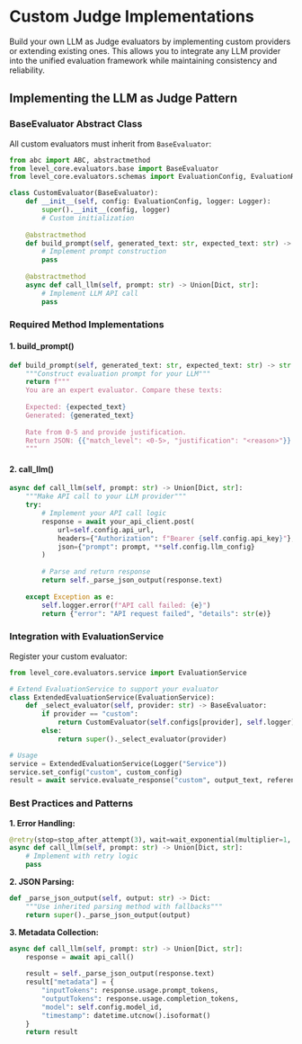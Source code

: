 # Custom Judge Implementations

Build your own LLM as Judge evaluators by implementing custom providers or extending existing ones. This allows you to integrate any LLM provider into the unified evaluation framework while maintaining consistency and reliability.

## Implementing the LLM as Judge Pattern

### BaseEvaluator Abstract Class

All custom evaluators must inherit from `BaseEvaluator`:

```python
from abc import ABC, abstractmethod
from level_core.evaluators.base import BaseEvaluator
from level_core.evaluators.schemas import EvaluationConfig, EvaluationResult

class CustomEvaluator(BaseEvaluator):
    def __init__(self, config: EvaluationConfig, logger: Logger):
        super().__init__(config, logger)
        # Custom initialization
    
    @abstractmethod
    def build_prompt(self, generated_text: str, expected_text: str) -> str:
        # Implement prompt construction
        pass
    
    @abstractmethod
    async def call_llm(self, prompt: str) -> Union[Dict, str]:
        # Implement LLM API call
        pass
```

### Required Method Implementations

#### 1. build_prompt()

```python
def build_prompt(self, generated_text: str, expected_text: str) -> str:
    """Construct evaluation prompt for your LLM"""
    return f"""
    You are an expert evaluator. Compare these texts:
    
    Expected: {expected_text}
    Generated: {generated_text}
    
    Rate from 0-5 and provide justification.
    Return JSON: {{"match_level": <0-5>, "justification": "<reason>"}}
    """
```

#### 2. call_llm()

```python
async def call_llm(self, prompt: str) -> Union[Dict, str]:
    """Make API call to your LLM provider"""
    try:
        # Implement your API call logic
        response = await your_api_client.post(
            url=self.config.api_url,
            headers={"Authorization": f"Bearer {self.config.api_key}"},
            json={"prompt": prompt, **self.config.llm_config}
        )
        
        # Parse and return response
        return self._parse_json_output(response.text)
        
    except Exception as e:
        self.logger.error(f"API call failed: {e}")
        return {"error": "API request failed", "details": str(e)}
```

### Integration with EvaluationService

Register your custom evaluator:

```python
from level_core.evaluators.service import EvaluationService

# Extend EvaluationService to support your evaluator
class ExtendedEvaluationService(EvaluationService):
    def _select_evaluator(self, provider: str) -> BaseEvaluator:
        if provider == "custom":
            return CustomEvaluator(self.configs[provider], self.logger)
        else:
            return super()._select_evaluator(provider)

# Usage
service = ExtendedEvaluationService(Logger("Service"))
service.set_config("custom", custom_config)
result = await service.evaluate_response("custom", output_text, reference_text)
```

### Best Practices and Patterns

**1. Error Handling:**
```python
@retry(stop=stop_after_attempt(3), wait=wait_exponential(multiplier=1, min=1, max=10))
async def call_llm(self, prompt: str) -> Union[Dict, str]:
    # Implement with retry logic
    pass
```

**2. JSON Parsing:**
```python
def _parse_json_output(self, output: str) -> Dict:
    """Use inherited parsing method with fallbacks"""
    return super()._parse_json_output(output)
```

**3. Metadata Collection:**
```python
async def call_llm(self, prompt: str) -> Union[Dict, str]:
    response = await api_call()
    
    result = self._parse_json_output(response.text)
    result["metadata"] = {
        "inputTokens": response.usage.prompt_tokens,
        "outputTokens": response.usage.completion_tokens,
        "model": self.config.model_id,
        "timestamp": datetime.utcnow().isoformat()
    }
    return result
```

